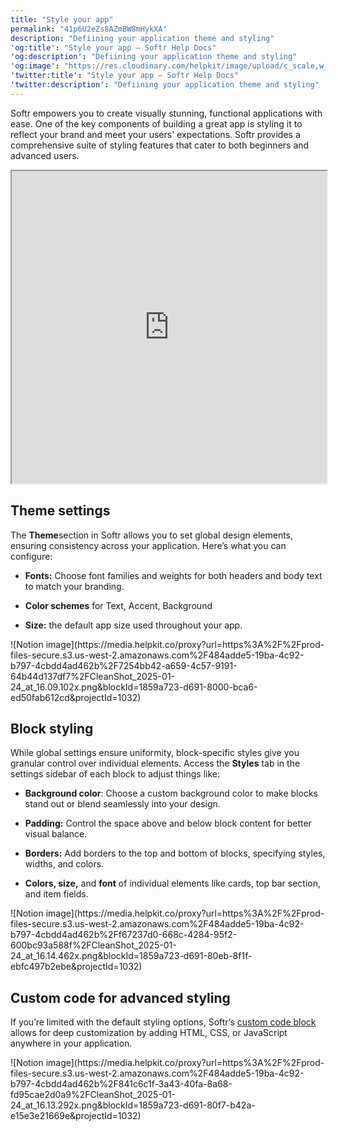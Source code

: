 ```yaml
---
title: "Style your app"
permalink: "41p6U2eZs8AZmBW8mHykXA"
description: "Defiining your application theme and styling"
'og:title': "Style your app – Softr Help Docs"
'og:description': "Defiining your application theme and styling"
'og:image': "https://res.cloudinary.com/helpkit/image/upload/c_scale,w_700,q_auto/v1674219840/softrdocs_meta_OG_Image_Url_258f31c013.png"
'twitter:title': "Style your app – Softr Help Docs"
'twitter:description': "Defiining your application theme and styling"
---
```

Softr empowers you to create visually stunning, functional applications with ease. One of the key components of building a great app is styling it to reflect your brand and meet your users' expectations. Softr provides a comprehensive suite of styling features that cater to both beginners and advanced users.

<iframe src="https://www.youtube.com/embed/b9_7xnobe10?rel=0" width="100%" height="500px" title="YouTube video"></iframe>

## Theme settings

The **Theme**section in Softr allows you to set global design elements, ensuring consistency across your application. Here’s what you can configure:

* **Fonts:** Choose font families and weights for both headers and body text to match your branding.

* **Color schemes** for Text, Accent, Background

* **Size:** the default app size used throughout your app.
<Frame>![Notion image](https://media.helpkit.co/proxy?url=https%3A%2F%2Fprod-files-secure.s3.us-west-2.amazonaws.com%2F484adde5-19ba-4c92-b797-4cbdd4ad462b%2F7254bb42-a659-4c57-9191-64b44d137df7%2FCleanShot_2025-01-24_at_16.09.102x.png&blockId=1859a723-d691-8000-bca6-ed50fab612cd&projectId=1032)</Frame>

## Block styling

While global settings ensure uniformity, block-specific styles give you granular control over individual elements. Access the **Styles** tab in the settings sidebar of each block to adjust things like:

* **Background color**: Choose a custom background color to make blocks stand out or blend seamlessly into your design.

* **Padding:** Control the space above and below block content for better visual balance.

* **Borders:** Add borders to the top and bottom of blocks, specifying styles, widths, and colors.

* **Colors, size,** and **font** of individual elements like cards, top bar section, and item fields.
<Frame>![Notion image](https://media.helpkit.co/proxy?url=https%3A%2F%2Fprod-files-secure.s3.us-west-2.amazonaws.com%2F484adde5-19ba-4c92-b797-4cbdd4ad462b%2Ff67237d0-668c-4284-95f2-600bc93a588f%2FCleanShot_2025-01-24_at_16.14.462x.png&blockId=1859a723-d691-80eb-8f1f-ebfc497b2ebe&projectId=1032)</Frame>

## Custom code for advanced styling

If you’re limited with the default styling options, Softr’s [custom code block](/custom-code/3idxDhKqz1qPdqBuWbs61G/custom-code-block-overview/6XNrxFopUEiwbWipq81Eq1) allows for deep customization by adding HTML, CSS, or JavaScript anywhere in your application.
<Frame>![Notion image](https://media.helpkit.co/proxy?url=https%3A%2F%2Fprod-files-secure.s3.us-west-2.amazonaws.com%2F484adde5-19ba-4c92-b797-4cbdd4ad462b%2F841c6c1f-3a43-40fa-8a68-fd95cae2d0a9%2FCleanShot_2025-01-24_at_16.13.292x.png&blockId=1859a723-d691-80f7-b42a-e15e3e21669e&projectId=1032)</Frame>